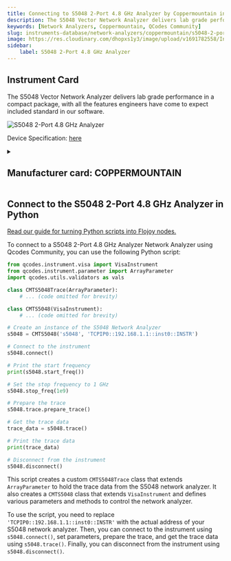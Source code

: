 ```yaml
---
title: Connecting to S5048 2-Port 4.8 GHz Analyzer by Coppermountain in Python
description: The S5048 Vector Network Analyzer delivers lab grade performance in a compact package, with all the features engineers have come to expect included standard in our software.
keywords: [Network Analyzers, Coppermountain, QCodes Community] 
slug: instruments-database/network-analyzers/coppermountain/s5048-2-port-48-ghz-analyzer 
image: https://res.cloudinary.com/dhopxs1y3/image/upload/v1691782558/Instruments/Network%20Analyzer/S5048-2-Port-4.8-GHz-Analyzer/S5048-2-Port-4.8-GHz-Analyzer.png
sidebar:
    label: S5048 2-Port 4.8 GHz Analyzer 
---
```



## Instrument Card

The S5048 Vector Network Analyzer delivers lab grade performance in a compact package, with all the features engineers have come to expect included standard in our software.

![S5048 2-Port 4.8 GHz Analyzer](https://res.cloudinary.com/dhopxs1y3/image/upload/v1691782558/Instruments/Network%20Analyzer/S5048-2-Port-4.8-GHz-Analyzer/S5048-2-Port-4.8-GHz-Analyzer.png)

Device Specification: [here](https://coppermountaintech.com/wp-content/uploads/2020/04/Compact-S5048-Extended-Specification-Sheet.pdf)

<details style={{ marginTop: "15px"}}>
<summary><h2 style={{display:'inline'}}>Manufacturer card: COPPERMOUNTAIN</h2></summary>

![COPPERMOUNTAIN](https://res.cloudinary.com/dhopxs1y3/image/upload/v1692806129/Instruments/Vendor%20Logos/Coppermountain.png)

**Copper Mountain Technologies** develops innovative RF test and measurement solutions for engineers worldwide that enable engineers to extend their reach.

- Headquarters: US
- Yearly Revenue (millions, USD): 301
- Vendor Website: [here](https://coppermountaintech.com/)

</details>


<FeaturedInstrumentVideo category="NETWORK_ANALYZERS" />

## Connect to the S5048 2-Port 4.8 GHz Analyzer in Python

[Read our guide for turning Python scripts into Flojoy nodes.](https://docs.flojoy.ai/contribution/blocks/custom-flojoy-block/)



<Tabs>
<TabItem value="Flojoy" label="Flojoy" className="flojoy-instrument-tabs">

<SectionsCard category="NETWORK_ANALYZERS" manufacturer="Coppermountain"></SectionsCard>

</TabItem>
<TabItem value="QCodes Community" label="QCodes Community">

To connect to a S5048 2-Port 4.8 GHz Analyzer Network Analyzer using Qcodes Community, you can use the following Python script:

```python
from qcodes.instrument.visa import VisaInstrument
from qcodes.instrument.parameter import ArrayParameter
import qcodes.utils.validators as vals

class CMTS5048Trace(ArrayParameter):
    # ... (code omitted for brevity)

class CMTS5048(VisaInstrument):
    # ... (code omitted for brevity)

# Create an instance of the S5048 Network Analyzer
s5048 = CMTS5048('s5048', 'TCPIP0::192.168.1.1::inst0::INSTR')

# Connect to the instrument
s5048.connect()

# Print the start frequency
print(s5048.start_freq())

# Set the stop frequency to 1 GHz
s5048.stop_freq(1e9)

# Prepare the trace
s5048.trace.prepare_trace()

# Get the trace data
trace_data = s5048.trace()

# Print the trace data
print(trace_data)

# Disconnect from the instrument
s5048.disconnect()
```

This script creates a custom `CMTS5048Trace` class that extends `ArrayParameter` to hold the trace data from the S5048 network analyzer. It also creates a `CMTS5048` class that extends `VisaInstrument` and defines various parameters and methods to control the network analyzer.

To use the script, you need to replace `'TCPIP0::192.168.1.1::inst0::INSTR'` with the actual address of your S5048 network analyzer. Then, you can connect to the instrument using `s5048.connect()`, set parameters, prepare the trace, and get the trace data using `s5048.trace()`. Finally, you can disconnect from the instrument using `s5048.disconnect()`.

</TabItem>
</Tabs>